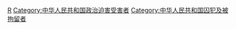 [[Category:中华人民共和国人权|R]]
[[Category:中华人民共和国政治迫害受害者|Category:中华人民共和国政治迫害受害者]]
[[Category:中华人民共和国囚犯及被拘留者|Category:中华人民共和国囚犯及被拘留者]]